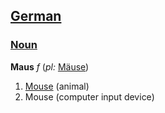 ==[[German]]==

===[[Noun]]===
'''Maus''' ''f'' (''pl:'' [[Mäuse]])

# [[Mouse]] (animal)
# Mouse (computer input device)